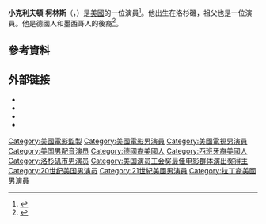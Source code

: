 {{Infobox person
| name         = Clifton Collins, Jr.
| image        = Clifton_Collins_Jr_2013.jpg
| imagesize    =
| caption      = 
| birth_name   = Clifton Craig Collins, Jr.
| birth_date   = {{birth date and age|1970|6|16}}
| birth_place  = [[加利福尼亞州|加利福尼亞州]][[洛杉磯|洛杉磯]]
| other_names  = Clifton Gonzalez Gonzalez
| occupation   = Actor
| years_active = 1990–現在
}}
'''小克利夫頓·柯林斯'''（{{lang-en|Clifton Craig Collins, Jr.}}，{{bd|1970年|7月16日||}}）是[[美國|美國]]的一位演員<ref>{{cite web | url=http://www.filmreference.com/film/41/Clifton-Collins-Jr.html | title=Clifton Collins, Jr. Biography | publisher=filmreference.com | accessdate=October 23, 2013 | archive-date=2020-07-23 | archive-url=https://web.archive.org/web/20200723170002/http://www.filmreference.com/film/41/Clifton-Collins-Jr.html | dead-url=no }}</ref>。他出生在洛杉磯，祖父也是一位演員。他是德國人和墨西哥人的後裔<ref name="ref1">{{cite web|url=http://www.nydailynews.com/latino/clifton-collins-jr-feels-safe-home-mexican-heritage-perfect-game-article-1.164147|title=Clifton Collins Jr. feels safe at home with his Mexican heritage in 'The Perfect Game'|publisher=[[Daily_News_(New_York)|Daily News Latino]]|author=Beale, Lewis|date=April 13, 2010|accessdate=June 9, 2012|archive-date=2018-10-03|archive-url=https://web.archive.org/web/20181003180758/http://www.nydailynews.com/latino/clifton-collins-jr-feels-safe-home-mexican-heritage-perfect-game-article-1.164147|dead-url=no}}</ref>。

==參考資料==
{{Reflist}}

== 外部链接 ==
{{portal|人物}}
* {{Official website|http://www.cliftoncollinsjr.com}}
* {{IMDb name|4286|Clifton Collins Jr.}}
* {{Tcmdb name}}
* {{amg name|272681|Clifton Collins Jr.}}
{{1995至2000年美国演员工会奖最佳电影群体演出奖}}
{{Authority control}}

{{DEFAULTSORT:Collins, Clifton Jr.}}
[[Category:美國電影監製|Category:美國電影監製]]
[[Category:美國電影男演員|Category:美國電影男演員]]
[[Category:美國電視男演員|Category:美國電視男演員]]
[[Category:美国男配音演员|Category:美国男配音演员]]
[[Category:德國裔美國人|Category:德國裔美國人]]
[[Category:西班牙裔美國人|Category:西班牙裔美國人]]
[[Category:洛杉矶市男演员|Category:洛杉矶市男演员]]
[[Category:美国演员工会奖最佳电影群体演出奖得主|Category:美国演员工会奖最佳电影群体演出奖得主]]
[[Category:20世纪美国男演员|Category:20世纪美国男演员]]
[[Category:21世紀美國男演員|Category:21世紀美國男演員]]
[[Category:拉丁裔美國男演員|Category:拉丁裔美國男演員]]